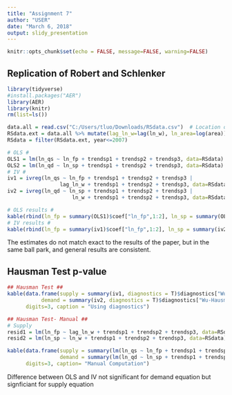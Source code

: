 ```yaml
---
title: "Assignment 7"
author: "USER"
date: "March 6, 2018"
output: slidy_presentation
---
```


```r
knitr::opts_chunk$set(echo = FALSE, message=FALSE, warning=FALSE)
```

## Replication of Robert and Schlenker
```r
library(tidyverse)
#install.packages("AER")
library(AER)
library(knitr)
rm(list=ls())

data.all = read.csv("C:/Users/tluo/Downloads/RSdata.csv")  # Location of downloaded dataset
RSdata.ext = data.all %>% mutate(lag_ln_w=lag(ln_w), ln_area=log(area)) %>% filter(year>=1962)
RSdata = filter(RSdata.ext, year<=2007)

# OLS #
OLS1 = lm(ln_qs ~ ln_fp + trendsp1 + trendsp2 + trendsp3, data=RSdata)
OLS2 = lm(ln_qd ~ ln_sp + trendsp1 + trendsp2 + trendsp3, data=RSdata)
# IV #
iv1 = ivreg(ln_qs ~ ln_fp + trendsp1 + trendsp2 + trendsp3 |
                 lag_ln_w + trendsp1 + trendsp2 + trendsp3, data=RSdata)
iv2 = ivreg(ln_qd ~ ln_sp + trendsp1 + trendsp2 + trendsp3 |
                     ln_w + trendsp1 + trendsp2 + trendsp3, data=RSdata)

# OLS results #
kable(rbind(ln_fp = summary(OLS1)$coef["ln_fp",1:2], ln_sp = summary(OLS2)$coef["ln_sp",1:2]), digits = 3, caption="OLS Estimates")
# IV results #
kable(rbind(ln_fp = summary(iv1)$coef["ln_fp",1:2], ln_sp = summary(iv2)$coef["ln_sp",1:2]), digits = 3, caption="IV Estimates")

```

The estimates do not match exact to the results of the paper, but in the same ball park, and general results are consistent.

## Hausman Test p-value
```r
## Hausman Test ##
kable(data.frame(supply = summary(iv1, diagnostics = T)$diagnostics["Wu-Hausman","p-value"],
           demand = summary(iv2, diagnostics = T)$diagnostics["Wu-Hausman","p-value"]),
      digits=3, caption = "Using diagnostics")

## Hausman Test- Manual ##
# Supply
resid1 = lm(ln_fp ~ lag_ln_w + trendsp1 + trendsp2 + trendsp3, data=RSdata)$res
resid2 = lm(ln_sp ~ ln_w + trendsp1 + trendsp2 + trendsp3, data=RSdata)$res

kable(data.frame(supply = summary(lm(ln_qs ~ ln_fp + trendsp1 + trendsp2 + trendsp3 + resid1, data=cbind(RSdata,resid1)))$coef["resid1","Pr(>|t|)"],
                 demand = summary(lm(ln_qd ~ ln_sp + trendsp1 + trendsp2 + trendsp3 + resid2, data=cbind(RSdata,resid1)))$coef["resid2","Pr(>|t|)"]),
      digits=3, caption= "Manual Computation")

```

Difference between OLS and IV not significant for demand equation but signficiant for supply equation
